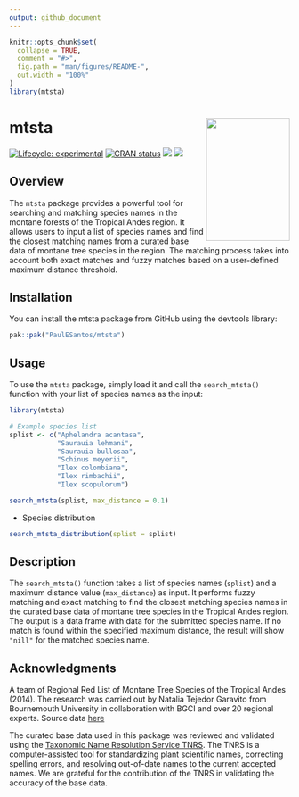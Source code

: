```yaml
---
output: github_document
---
```


<!-- README.md is generated from README.Rmd. Please edit that file -->

```r
knitr::opts_chunk$set(
  collapse = TRUE,
  comment = "#>",
  fig.path = "man/figures/README-",
  out.width = "100%"
)
library(mtsta)
```

# mtsta <a href='https://github.com/PaulESantos/mtsta'><img src='man/figures/mtstarl.png' align="right" height="220" width="150" /></a>


<!-- badges: start -->
[![Lifecycle: experimental](https://img.shields.io/badge/lifecycle-experimental-orange.svg)](https://lifecycle.r-lib.org/articles/stages.html)
[![CRAN status](https://www.r-pkg.org/badges/version/mtsta)](https://CRAN.R-project.org/package=mtsta)
[![](http://cranlogs.r-pkg.org/badges/grand-total/mtsta?color=green)](https://cran.r-project.org/package=mtsta)
[![](http://cranlogs.r-pkg.org/badges/last-week/mtsta?color=green)](https://cran.r-project.org/package=mtsta)

<!-- badges: end -->

## Overview
The `mtsta` package provides a powerful tool for searching and matching species names in the montane forests of the Tropical Andes region. It allows users to input a list of species names and find the closest matching names from a curated base data of montane tree species in the region. The matching process takes into account both exact matches and fuzzy matches based on a user-defined maximum distance threshold.

## Installation
You can install the mtsta package from GitHub using the devtools library:

``` r
pak::pak("PaulESantos/mtsta")
```

## Usage
To use the `mtsta` package, simply load it and call the `search_mtsta()` function with your list of species names as the input:

```r
library(mtsta)

# Example species list
splist <- c("Aphelandra acantasa",
            "Saurauia lehmani",
            "Saurauia bullosaa",
            "Schinus meyerii",
            "Ilex colombiana",
            "Ilex rimbachii",
            "Ilex scopulorum")

search_mtsta(splist, max_distance = 0.1)


```


* Species distribution

```r

search_mtsta_distribution(splist = splist)
```



## Description

The `search_mtsta()` function takes a list of species names (`splist`) and a maximum distance value (`max_distance`) as input. It performs fuzzy matching and exact matching to find the closest matching species names in the curated base data of montane tree species in the Tropical Andes region. The output is a data frame with data for the submitted species name. If no match is found within the specified maximum distance, the result will show `"nill"` for the matched species name.

## Acknowledgments

A team of Regional Red List of Montane Tree Species of the Tropical Andes (2014). The research was carried out by Natalia Tejedor Garavito from Bournemouth University in collaboration with BGCI and over 20 regional experts. Source data [here](https://www.bgci.org/resources/bgci-tools-and-resources/the-regional-red-list-of-montane-tree-species-of-the-tropical-andes/)

The curated base data used in this package was reviewed and validated using the [Taxonomic Name Resolution Service TNRS](https://tnrs.biendata.org/). The TNRS is a computer-assisted tool for standardizing plant scientific names, correcting spelling errors, and resolving out-of-date names to the current accepted names. We are grateful for the contribution of the TNRS in validating the accuracy of the base data.



